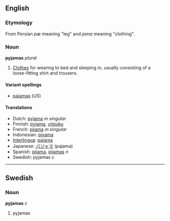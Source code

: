 
<!-- NOTE: If you edit this page, please also edit "pajamas" -->


==English==
=== Etymology ===
From Persian ''p&aelig;'' meaning "leg" and ''jama'' meaning "clothing".

===Noun===
'''pyjamas''' ''plural''
#[[Clothes]] for wearing to bed and sleeping in, usually consisting of a loose-fitting shirt and trousers.

====Variant spellings====
*[[pajamas]] (''US'')

====Translations====
*Dutch: [[pyjama]] ''m singular''
*Finnish: [[pyjama]], [[yöpuku]]
*French: [[pijama]] ''m singular''
*Indonesian: [[piyama]]
*[[Interlingua]]: [[pajama]]
*Japanese: [[パジャマ]] (pajama)
*Spanish: [[pijama]], [[pijamas]] ''n''
*Swedish: pyjamas ''c''

----
==Swedish==
===Noun===
'''pyjamas''' ''c''

#pyjamas




<!-- NOTE: If you edit this page, please also edit "pajamas" -->